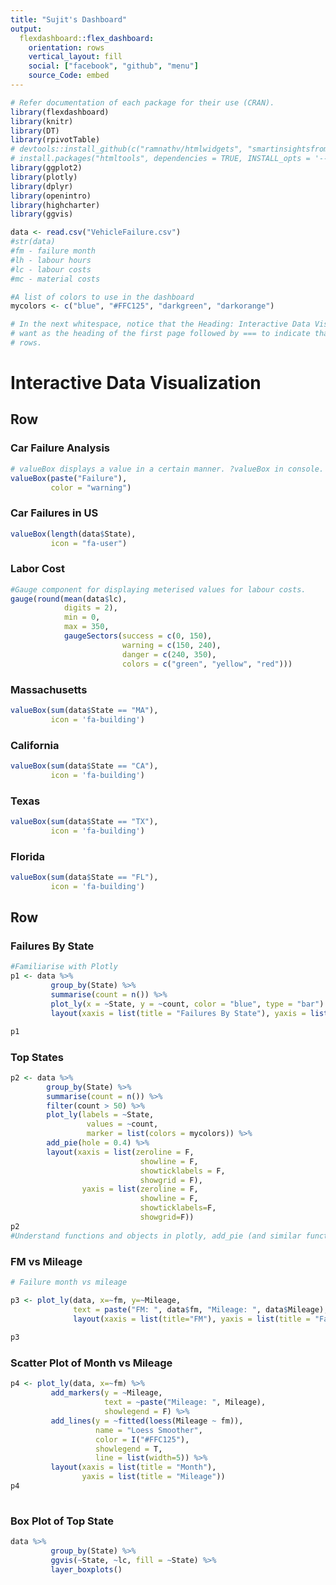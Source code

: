 ```yaml
---
title: "Sujit's Dashboard"
output: 
  flexdashboard::flex_dashboard:
    orientation: rows
    vertical_layout: fill
    social: ["facebook", "github", "menu"]
    source_Code: embed
---
```


```r
# Refer documentation of each package for their use (CRAN).
library(flexdashboard)
library(knitr)
library(DT)
library(rpivotTable)
# devtools::install_github(c("ramnathv/htmlwidgets", "smartinsightsfromdata/rpivotTable"))
# install.packages("htmltools", dependencies = TRUE, INSTALL_opts = '--no-lock')
library(ggplot2)
library(plotly)
library(dplyr)
library(openintro)
library(highcharter)
library(ggvis)
```

```r
data <- read.csv("VehicleFailure.csv")
#str(data)
#fm - failure month
#lh - labour hours
#lc - labour costs
#mc - material costs
```

```r
#A list of colors to use in the dashboard
mycolors <- c("blue", "#FFC125", "darkgreen", "darkorange")

# In the next whitespace, notice that the Heading: Interactive Data Visualization is what I
# want as the heading of the first page followed by === to indicate that. Similarly, using --- for
# rows.
```


Interactive Data Visualization
=====================================

Row
-------------------------------------

### Car Failure Analysis

```r
# valueBox displays a value in a certain manner. ?valueBox in console. 
valueBox(paste("Failure"),
         color = "warning")
```

### Car Failures in US

```r
valueBox(length(data$State),
         icon = "fa-user")
```

### **Labor Cost**

```r
#Gauge component for displaying meterised values for labour costs. 
gauge(round(mean(data$lc),
            digits = 2),
            min = 0,
            max = 350,
            gaugeSectors(success = c(0, 150),
                         warning = c(150, 240),
                         danger = c(240, 350),
                         colors = c("green", "yellow", "red")))
```

### Massachusetts

```r
valueBox(sum(data$State == "MA"),
         icon = 'fa-building')
```

### California

```r
valueBox(sum(data$State == "CA"),
         icon = 'fa-building')
```

### Texas

```r
valueBox(sum(data$State == "TX"),
         icon = 'fa-building')
```

### Florida

```r
valueBox(sum(data$State == "FL"),
         icon = 'fa-building')
```

Row
-------------------------------

### Failures By State

```r
#Familiarise with Plotly
p1 <- data %>%
         group_by(State) %>%
         summarise(count = n()) %>%
         plot_ly(x = ~State, y = ~count, color = "blue", type = "bar") %>%
         layout(xaxis = list(title = "Failures By State"), yaxis = list(title = 'Count'))

p1


```

### Top States

```r
p2 <- data %>%
        group_by(State) %>%
        summarise(count = n()) %>%
        filter(count > 50) %>%
        plot_ly(labels = ~State,
                 values = ~count,
                 marker = list(colors = mycolors)) %>%
        add_pie(hole = 0.4) %>%
        layout(xaxis = list(zeroline = F,
                             showline = F,
                             showticklabels = F,
                             showgrid = F),
                yaxis = list(zeroline = F,
                             showline = F,
                             showticklabels=F,
                             showgrid=F))
p2
#Understand functions and objects in plotly, add_pie (and similar functions), layout etc.
```

### FM vs Mileage

```r
# Failure month vs mileage

p3 <- plot_ly(data, x=~fm, y=~Mileage, 
              text = paste("FM: ", data$fm, "Mileage: ", data$Mileage), type = "bar") %>%
              layout(xaxis = list(title="FM"), yaxis = list(title = "Failure Mileage"))
        
p3
```

### Scatter Plot of Month vs Mileage

```r

p4 <- plot_ly(data, x=~fm) %>%
         add_markers(y = ~Mileage,
                     text = ~paste("Mileage: ", Mileage),
                     showlegend = F) %>%
         add_lines(y = ~fitted(loess(Mileage ~ fm)),
                   name = "Loess Smoother",
                   color = I("#FFC125"),
                   showlegend = T,
                   line = list(width=5)) %>%
         layout(xaxis = list(title = "Month"),
                yaxis = list(title = "Mileage"))
p4
                

```

### Box Plot of Top State

```r
data %>%
         group_by(State) %>%
         ggvis(~State, ~lc, fill = ~State) %>%
         layer_boxplots()
```

